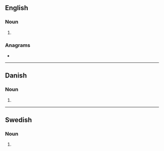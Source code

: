 {{also|Parkers|pārķers}}
==English==

===Noun===
{{head|en|noun plural form}}

# {{plural of|parker|lang=en}}

===Anagrams===
* {{anagrams|en|a=aekprrs|Spraker|reparks|sparker}}

----

==Danish==

===Noun===
{{head|da|noun form|g=c}}

# {{inflection of|da|park||indef|gen|p}}

----

==Swedish==

===Noun===
{{head|sv|noun form}}

# {{sv-noun-form-indef-gen-pl|park}}